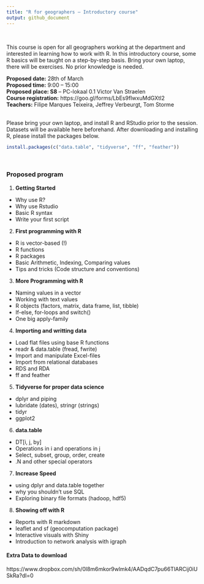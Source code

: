 ```yaml
---
title: "R for geographers – Introductory course"
output: github_document
---
```


<br>  
  
This course is open for all geographers working at the department and interested in learning how to work with R. In this introductory course, some R basics will be taught on a step-by-step basis. Bring your own laptop, there will be exercises. No prior knowledge is needed.
<br>  

**Proposed date:** 28th of March  
**Proposed time:** 9:00 – 15:00  
**Proposed place: S8** – PC-lokaal 0.1 Victor Van Straelen  
**Course registration:** https://goo.gl/forms/LbEs9fIwxuMdGXtI2  
**Teachers:** Filipe Marques Teixeira, Jeffrey Verbeurgt, Tom Storme  
<br>  

Please bring your own laptop, and install R and RStudio prior to the session. Datasets will be available here beforehand.
After downloading and installing R, please install the packages below.

```r
install.packages(c("data.table", "tidyverse", "ff", "feather"))
```
<br>  

### Proposed program
1. **Getting Started**
-	Why use R?
-	Why use Rstudio
-	Basic R syntax
-	Write your first script  

2. **First programming with R**
-	R is vector-based (!)
-	R functions
-	R packages
-	Basic Arithmetic, Indexing, Comparing values
-	Tips and tricks (Code structure and conventions)  

3. **More Programming with R**
-	Naming values in a vector
-	Working with text values
-	R objects (factors, matrix, data frame, list, tibble)
-	If-else, for-loops and switch()
-	One big apply-family  

4. **Importing and writting data**
-	Load flat files using base R functions
-	readr & data.table (fread, fwrite)
-	Import and manipulate Excel-files
-	Import from relational databases
-	RDS and RDA
-	ff and feather  

5. **Tidyverse for proper data science**
-	dplyr and piping
-	lubridate (dates), stringr (strings)
-	tidyr
-	ggplot2

6. **data.table**
-	DT[i, j, by]
-	Operations in i and operations in j
-	Select, subset, group, order, create
-	.N and other special operators  

7. **Increase Speed**
-	using dplyr and data.table together
-	why you shouldn’t use SQL
-	Exploring binary file formats (hadoop, hdf5)

8. **Showing off with R**
-	Reports with R markdown
- leaflet and sf (geocomputation package)
-	Interactive visuals with Shiny
-	Introduction to network analysis with igraph


#### Extra Data to download
https://www.dropbox.com/sh/0l8m6mkor9wlmk4/AADqdC7pu66TlARCij0iUSkRa?dl=0